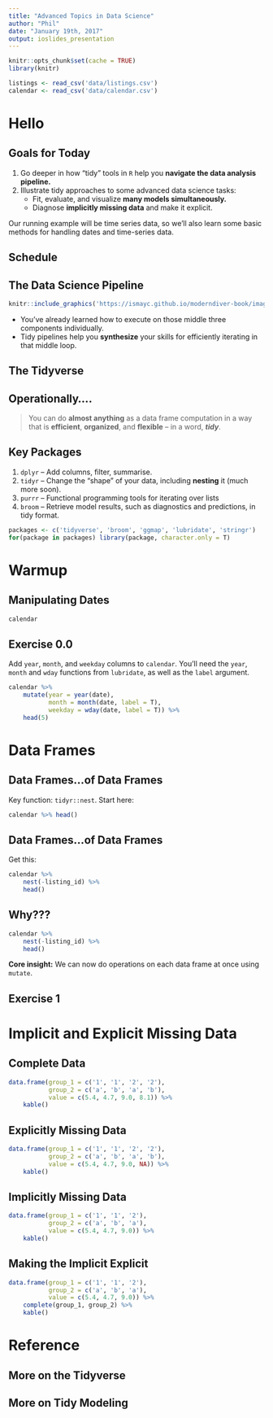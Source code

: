 ```yaml
---
title: "Advanced Topics in Data Science"
author: "Phil"
date: "January 19th, 2017"
output: ioslides_presentation
---
```


```r
knitr::opts_chunk$set(cache = TRUE)
library(knitr)
```

```r
listings <- read_csv('data/listings.csv')
calendar <- read_csv('data/calendar.csv')
```


# Hello

## Goals for Today

1. Go deeper in how "tidy" tools in `R` help you **navigate the data analysis pipeline.** 
2. Illustrate tidy approaches to some advanced data science tasks:
	- Fit, evaluate, and visualize **many models simultaneously.**
	- Diagnose **implicitly missing data** and make it explicit. 

Our running example will be time series data, so we'll also learn some basic methods for handling dates and time-series data. 
	
## Schedule

## The Data Science Pipeline

```r
knitr::include_graphics('https://ismayc.github.io/moderndiver-book/images/tidy1.png')
```

- You've already learned how to execute on those middle three components individually. 
- Tidy pipelines help you **synthesize** your skills for efficiently iterating in that middle loop. 



## The Tidyverse

<!-- Pic of Hadley -->

## Operationally....

> You can do **almost anything** as a data frame computation in a way that is **efficient**, **organized**, and **flexible** -- in a word, ***tidy***. 

## Key Packages

1. `dplyr` -- Add columns, filter, summarise. 
2. `tidyr` -- Change the "shape" of your data, including **nesting** it (much more soon).
3. `purrr` -- Functional programming tools for iterating over lists
4. `broom` -- Retrieve model results, such as diagnostics and predictions, in tidy format. 

```r
packages <- c('tidyverse', 'broom', 'ggmap', 'lubridate', 'stringr')
for(package in packages) library(package, character.only = T)
```

# Warmup

## Manipulating Dates

```r
calendar
```


## Exercise 0.0

Add `year`, `month`, and `weekday` columns to `calendar`. You'll need the `year`, `month` and `wday` functions from `lubridate`, as well as the `label` argument. 
```r
calendar %>% 
	mutate(year = year(date),
		   month = month(date, label = T), 
		   weekday = wday(date, label = T)) %>% 
	head(5)
```



# Data Frames

## Data Frames...of Data Frames

Key function: `tidyr::nest`. Start here: 

```r
calendar %>% head()
```

## Data Frames...of Data Frames

Get this: 

```r
calendar %>% 
	nest(-listing_id) %>% 
	head()
```

## Why??? 

```r
calendar %>% 
	nest(-listing_id) %>% 
	head()
```

**Core insight:** We can now do operations on each data frame at once using `mutate`.

## Exercise 1





# Implicit and Explicit Missing Data

## Complete Data

```r
data.frame(group_1 = c('1', '1', '2', '2'), 
		   group_2 = c('a', 'b', 'a', 'b'), 
		   value = c(5.4, 4.7, 9.0, 8.1)) %>% 
	kable()
```

## Explicitly Missing Data
```r
data.frame(group_1 = c('1', '1', '2', '2'), 
		   group_2 = c('a', 'b', 'a', 'b'), 
		   value = c(5.4, 4.7, 9.0, NA)) %>% 
	kable()
```

## Implicitly Missing Data

```r
data.frame(group_1 = c('1', '1', '2'), 
		   group_2 = c('a', 'b', 'a'), 
		   value = c(5.4, 4.7, 9.0)) %>% 
	kable()
```

## Making the Implicit Explicit

```r
data.frame(group_1 = c('1', '1', '2'), 
		   group_2 = c('a', 'b', 'a'), 
		   value = c(5.4, 4.7, 9.0)) %>% 
	complete(group_1, group_2) %>% 
	kable()
```


# Reference

## More on the Tidyverse

## More on Tidy Modeling




